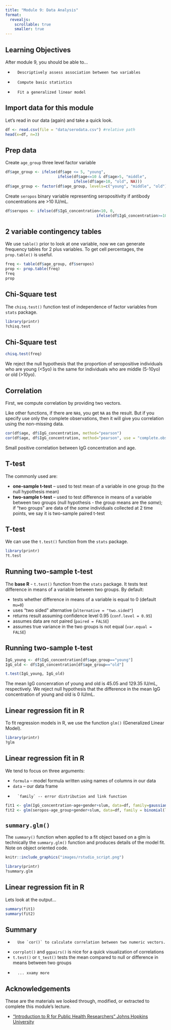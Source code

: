 ```yaml
---
title: "Module 9: Data Analysis"
format: 
  revealjs:
    scrollable: true
    smaller: true
---
```


## Learning Objectives

After module 9, you should be able to...

-		Descriptively assess association between two variables
-		Compute basic statistics 
-		Fit a generalized linear model

## Import data for this module

Let's read in our data (again) and take a quick look.

```r
df <- read.csv(file = "data/serodata.csv") #relative path
head(x=df, n=3)
```

## Prep data

Create `age_group` three level factor variable
```r
df$age_group <- ifelse(df$age <= 5, "young", 
                       ifelse(df$age<=10 & df$age>5, "middle", 
                              ifelse(df$age>10, "old", NA)))
df$age_group <- factor(df$age_group, levels=c("young", "middle", "old"))
```

Create `seropos` binary variable representing seropositivity if antibody concentrations are >10 IU/mL.
```r
df$seropos <- ifelse(df$IgG_concentration<10, 0, 
										ifelse(df$IgG_concentration>=10, 1, NA))
```


## 2 variable contingency tables

We use `table()` prior to look at one variable, now we can generate frequency tables for 2 plus variables.  To get cell percentages, the `prop.table()` is useful.  

```r
freq <- table(df$age_group, df$seropos)
prop <- prop.table(freq)
freq
prop
```

## Chi-Square test

The `chisq.test()` function test of independence of factor variables from `stats` package.

```r
library(printr)
?chisq.test
```


## Chi-Square test

```r
chisq.test(freq)
```

We reject the null hypothesis that the proportion of seropositive individuals who are young (<5yo) is the same for individuals who are middle (5-10yo) or old (>10yo).


## Correlation

First, we compute correlation by providing two vectors.

Like other functions, if there are `NA`s, you get `NA` as the result. But if you specify use only the complete observations, then it will give you correlation using the non-missing data.

```r
cor(df$age, df$IgG_concentration, method="pearson")
cor(df$age, df$IgG_concentration, method="pearson", use = "complete.obs") #IF have missing data
```

Small positive correlation between IgG concentration and age.

## T-test

The commonly used are:

-   **one-sample t-test** -- used to test mean of a variable in one group (to the null hypothesis mean)
-   **two-sample t-test** -- used to test difference in means of a variable between two groups (null hypothesis - the group means are the *same*); if "two groups" are data of the *same* individuals collected at 2 time points, we say it is two-sample paired t-test

## T-test

We can use the `t.test()` function from the `stats` package.

```r
library(printr)
?t.test
```

## Running two-sample t-test

The **base R** - `t.test()` function from the `stats` package. It tests test difference in means of a variable between two groups. By default:

-   tests whether difference in means of a variable is equal to 0 (default `mu=0`)
-   uses "two sided" alternative (`alternative = "two.sided"`)
-   returns result assuming confidence level 0.95 (`conf.level = 0.95`)
-   assumes data are not paired (`paired = FALSE`)
-   assumes true variance in the two groups is not equal (`var.equal = FALSE`)

## Running two-sample t-test

```r
IgG_young <- df$IgG_concentration[df$age_group=="young"]
IgG_old <- df$IgG_concentration[df$age_group=="old"]

t.test(IgG_young, IgG_old)
```

The mean IgG concenration of young and old is 45.05 and 129.35 IU/mL, respectively. We reject null hypothesis that the difference in the mean IgG concentration of young and old is 0 IU/mL.

## Linear regression fit in R

To fit regression models in R, we use the function `glm()` (Generalized Linear Model).


```r
library(printr)
?glm
```

## Linear regression fit in R

We tend to focus on three arguments:

-   `formula` -- model formula written using names of columns in our data
-   `data` -- our data frame
-		`family` -- error distribution and link function

```r
fit1 <- glm(IgG_concentration~age+gender+slum, data=df, family=gaussian())
fit2 <- glm(seropos~age_group+gender+slum, data=df, family = binomial(link = "logit"))
```

## `summary.glm()`

The `summary()` function when applied to a fit object based on a glm is technically the `summary.glm()` function and produces details of the model fit. Note on object oriented code.

```r
knitr::include_graphics("images/rstudio_script.png")
```

```r
library(printr)
?summary.glm
```


## Linear regression fit in R

Lets look at the output...

```r
summary(fit1)
summary(fit2)
```



## Summary

-		Use `cor()` to calculate correlation between two numeric vectors.
-   `corrplot()` and `ggpairs()` is nice for a quick visualization of correlations
-   `t.test()` or `t_test()` tests the mean compared to null or difference in means between two groups
-		... xxamy more

## Acknowledgements

These are the materials we looked through, modified, or extracted to complete this module's lecture.

-   ["Introduction to R for Public Health Researchers" Johns Hopkins University](https://jhudatascience.org/intro_to_r/)

